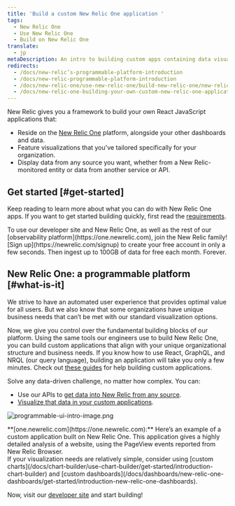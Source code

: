 ```yaml
---
title: 'Build a custom New Relic One application '
tags:
  - New Relic One
  - Use New Relic One
  - Build on New Relic One
translate:
  - jp
metaDescription: An intro to building custom apps containing data visualizations that reside on the New Relic One platform as New Relic One applications.
redirects:
  - /docs/new-relic’s-programmable-platform-introduction
  - /docs/new-relic-programmable-platform-introduction
  - /docs/new-relic-one/use-new-relic-one/build-new-relic-one/new-relic-one-build-your-own-custom-new-relic-one-application
  - /docs/new-relic-one-building-your-own-custom-new-relic-one-application
---
```


New Relic gives you a framework to build your own React JavaScript applications that:

* Reside on the [New Relic One](/docs/new-relic-one/use-new-relic-one/get-started/introduction-new-relic-one) platform, alongside your other dashboards and data.
* Feature visualizations that you've tailored specifically for your organization.
* Display data from any source you want, whether from a New Relic-monitored entity or data from another service or API.


## Get started [#get-started]

Keep reading to learn more about what you can do with New Relic One apps. If you want to get started building quickly, first read the [requirements](https://developer.newrelic.com/build-apps/permission-manage-apps).  

<Callout variant="tip">
  To use our developer site and New Relic One, as well as the rest of our [observability platform](https://one.newrelic.com), join the New Relic family! [Sign up](https://newrelic.com/signup) to create your free account in only a few seconds. Then ingest up to 100GB of data for free each month. Forever.
</Callout>

## New Relic One: a programmable platform [#what-is-it]

We strive to have an automated user experience that provides optimal value for all users. But we also know that some organizations have unique business needs that can’t be met with our standard visualization options.

Now, we give you control over the fundamental building blocks of our platform. Using the same tools our engineers use to build New Relic One, you can build custom applications that align with your unique organizational structure and business needs. If you know how to use React, GraphQL, and NRQL (our query language), building an application will take you only a few minutes. Check out [these guides](https://developer.newrelic.com/build-apps) for help building custom applications.

Solve any data-driven challenge, no matter how complex. You can:

* Use our APIs to [get data into New Relic from any source](https://developer.newrelic.com/collect-data/collect-data-from-any-source).
* [Visualize that data in your custom applications](https://developer.newrelic.com/build-apps).

![programmable-ui-intro-image.png](./images/new-relic-one-browser-analyzer-example-application_0.png "programmable-ui-intro-image.png")

<figcaption>
  **[one.newrelic.com](https://one.newrelic.com):** Here’s an example of a custom application built on New Relic One. This application gives a highly detailed analysis of a website, using the PageView events reported from New Relic Browser.
</figcaption>

<Callout variant="tip">
  If your visualization needs are relatively simple, consider using [custom charts](/docs/chart-builder/use-chart-builder/get-started/introduction-chart-builder) and [custom dashboards](/docs/dashboards/new-relic-one-dashboards/get-started/introduction-new-relic-one-dashboards).
</Callout>

Now, visit our [developer site](http://developer.newrelic.com) and start building!
